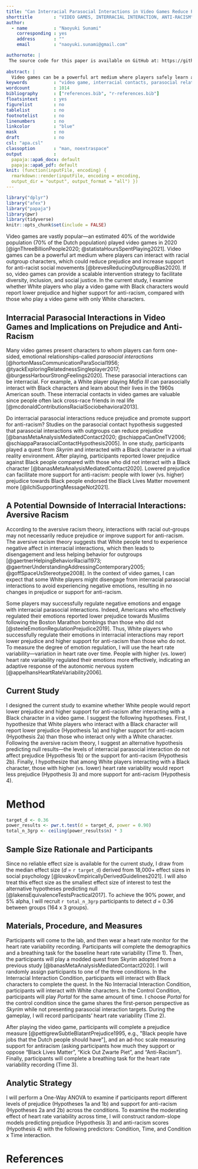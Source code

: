 ```yaml
---
title: "Can Interracial Parasocial Interactions in Video Games Reduce Prejudice and Promote Support for Anti-Racism? A Study Proposal"
shorttitle        : "VIDEO GAMES, INTERRACIAL INTERACTION, ANTI-RACISM"
author: 
  - name          : "Naoyuki Sunami"
    corresponding : yes    
    address       : ""
    email         : "naoyuki.sunami@gmail.com"

authornote: |
 The source code for this paper is available on GitHub at: https://github.com/nsunami/videogames-prejudice
  
abstract: |
  Video games can be a powerful art medium where players safely learn about racial out-groups—their stories, beliefs, values, and social norms without concerns about appearing as racist. In video games, players can interact with out-group characters and form parasocial connections, which then theoretically could reduce out-group bias and increase support for antiracist social movements. However, other research suggested that White people may experience negative emotions in interracial interactions, which could then lead to disengagement and less support for anti-racism. In the proposed study, I will examine whether White people who interact with Black characters report lower prejudice towards Black people and higher support for anti-racism movements (e.g., Black Lives Matter and Kick Out Zwarte Piet) compared with those who play a video game with White characters only. I will also measure participants’ heart rate variability as a correlate for emotion regulation while playing the video game. I expect that participants with higher (vs. lower) heart rate variability while interacting with a Black character will report lower prejudice and higher support for anti-racism.
keywords          : "video game, interracial contacts, parasocial relationships, prejudice"
wordcount         : 1014
bibliography      : ["references.bib", "r-references.bib"]
floatsintext      : yes
figurelist        : no
tablelist         : no
footnotelist      : no
linenumbers       : no
linkcolor         : "blue"
mask              : no
draft             : no
csl: "apa.csl"
classoption       : "man, noextraspace"
output            : 
  papaja::apa6_docx: default
  papaja::apa6_pdf: default
knit: (function(inputFile, encoding) {
  rmarkdown::render(inputFile, encoding = encoding,
  output_dir = "output", output_format = "all") })
---
```


```r
library("dplyr")
library("afex")
library("papaja")
library(pwr)
library(tidyverse)
knitr::opts_chunk$set(include = FALSE)

```

Video games are vastly popular---an estimated 40% of the worldwide population (70% of the Dutch population) played video games in 2020 [@ignThreeBillionPeople2020; @statistaHoursSpentPlaying2021]. Video games can be a powerful art medium where players can interact with racial outgroup characters, which could reduce prejudice and increase support for anti-racist social movements [@brevesReducingOutgroupBias2020]. If so, video games can provide a scalable intervention strategy to facilitate diversity, inclusion, and social justice. In the current study, I examine whether White players who play a video game with Black characters would report lower prejudice and higher support for anti-racism, compared with those who play a video game with only White characters.

## Interracial Parasocial Interactions in Video Games and Implications on Prejudice and Anti-Racism

Many video games present characters to whom players can form one-sided, emotional relationships--called *parasocial interactions* [@hortonMassCommunicationParaSocial1956; @tyackExploringRelatednessSingleplayer2017; @burgessHarbourStrongFeelings2020]. These parasocial  interactions can be interracial. For example, a White player playing *Mafia III* can parasocially interact with Black characters and learn about their lives in the 1960s American south. These interracial contacts in video games are valuable since people often lack cross-race friends in real life [@mcdonaldContributionsRacialSociobehavioral2013]. 

Do interracial parasocial interactions reduce prejudice and promote support for anti-racism? Studies on the parasocial contact hypothesis suggested that parasocial interactions with outgroups can reduce prejudice [@banasMetaAnalysisMediatedContact2020; @schiappaCanOneTV2006; @schiappaParasocialContactHypothesis2005]. In one study, participants played a quest from *Skyrim* and interacted with a Black character in a virtual reality environment. After playing, participants reported lower prejudice against Black people compared with those who did not interact with a Black character [@banasMetaAnalysisMediatedContact2020]. Lowered prejudice can facilitate more support for anti-racism: people with lower (vs. higher) prejudice towards Black people endorsed the Black Lives Matter movement more [@ilchiSupportingMessageNot2021]. 

## A Potential Downside of Interracial Interactions: Aversive Racism

According to the aversive racism theory, interactions with racial out-groups may not necessarily reduce prejudice or improve support for anti-racism. The aversive racism theory suggests that White people tend to experience negative affect in interracial interactions, which then leads to disengagement and less helping behavior for outgroups [@gaertnerHelpingBehaviorRacial1973; @gaertnerUnderstandingAddressingContemporary2005; @goffSpaceUsStereotype2008]. In the context of video games, I can expect that some White players might disengage from interracial parasocial interactions to avoid experiencing negative emotions, resulting in no changes in prejudice or support for anti-racism. 

Some players may successfully regulate negative emotions and engage with interracial parasocial interactions. Indeed, Americans who effectively regulated their emotions reported lower prejudice towards Muslims following the Boston Marathon bombings than those who did not [@steeleEmotionRegulationPrejudice2019]. Thus, White players who successfully regulate their emotions in interracial interactions may report lower prejudice and higher support for anti-racism than those who do not. To measure the degree of emotion regulation, I will use the heart rate variability---variation in heart rate over time. People with higher (vs. lower) heart rate variability regulated their emotions more effectively, indicating an adaptive response of the autonomic nervous system  [@appelhansHeartRateVariability2006].

## Current Study

I designed the current study to examine whether White people would report lower prejudice and higher support for anti-racism after interacting with a Black character in a video game. I suggest the following hypotheses. First, I hypothesize that White players who interact with a Black character will report lower prejudice (Hypothesis 1a) and higher support for anti-racism (Hypothesis 2a) than those who interact only with a White character. Following the aversive racism theory, I suggest an alternative hypothesis predicting null results---the levels of interracial parasocial interaction do not affect prejudice (Hypothesis 1b) or the support for anti-racism (Hypothesis 2b). Finally, I hypothesize that among White players interacting with a Black character, those with higher (vs. lower) heart rate variability would report less prejudice (Hypothesis 3) and more support for anti-racism (Hypothesis 4).

# Method

```r
target_d <- 0.36
power_results <- pwr.t.test(d = target_d, power = 0.90)
total_n_3grp <- ceiling(power_results$n) * 3
```

## Sample Size Rationale and Participants

Since no reliable effect size is available for the current study, I draw from the median effect size (*d* = `r target_d`) derived from 18,000+ effect sizes in social psychology [@lovakovEmpiricallyDerivedGuidelines2021]. I will also treat this effect size as the smallest effect size of interest to test the alternative hypotheses predicting null [@lakensEquivalenceTestsPractical2017]. To achieve the 90% power, and 5% alpha, I will recruit `r total_n_3grp` participants to detect *d* = 0.36 between groups (164 x 3 groups).

## Materials, Procedure, and Measures

Participants will come to the lab, and then wear a heart rate monitor for the heart rate variability recording. Participants will complete the demographics and a breathing task for the baseline heart rate variability (Time 1). Then, the participants will play a modded quest from Skyrim adopted from a previous study [@banasMetaAnalysisMediatedContact2020]. I will randomly assign participants to one of the three conditions. In the Interracial Interaction Condition, participants will interact with Black characters to complete the quest. In the No Interracial Interaction Condition, participants will interact with White characters. In the Control Condition, participants will play *Portal* for the same amount of time. I choose *Portal* for the control condition since the game shares the first-person perspective as *Skyrim* while not presenting parasocial interaction targets. During the gameplay, I will record participants' heart rate variability (Time 2).

After playing the video game, participants will complete a prejudice measure [@pettigrewSubtleBlatantPrejudice1995, e.g., "Black people have jobs that the Dutch people should have"], and an ad-hoc scale measuring support for antiracism (asking participants how much they support or oppose "Black Lives Matter", "Kick Out Zwarte Piet", and "Anti-Racism"). Finally, participants will complete a breathing task for the heart rate variability recording (Time 3).

## Analytic Strategy

I will perform a One-Way ANOVA to examine if participants report different levels of prejudice (Hypotheses 1a and 1b) and support for anti-racism (Hypotheses 2a and 2b) across the conditions. To examine the moderating effect of heart rate variability across time, I will construct random-slope models predicting prejudice (Hypothesis 3) and anti-racism scores (Hypothesis 4) with the following predictors: Condition, Time, and Condition x Time interaction.

\newpage

# References

<!-- These lines ensure references are set with hanging indents in PDF documents; they are ignored in Word. -->

```{=tex}
\setlength{\parindent}{-0.5in}
\setlength{\leftskip}{0.5in}
```
